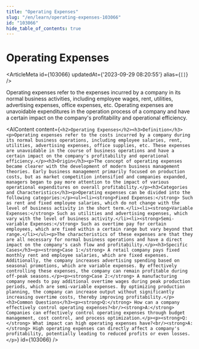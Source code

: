 ```yaml
---
title: "Operating Expenses"
slug: "/en/learn/operating-expenses-103066"
id: "103066"
hide_table_of_contents: true
---
```



# Operating Expenses

<ArticleMeta id={103066} updatedAt={'2023-09-29 08:20:55'} alias={`[]`} />
<div className='border-solid border-b border-t-0 my-4 border-[var(--ifm-color-gray-300)]' />

Operating expenses refer to the expenses incurred by a company in its normal business activities, including employee wages, rent, utilities, advertising expenses, office expenses, etc. Operating expenses are unavoidable expenditures in the operation process of a company and have a certain impact on the company's profitability and operational efficiency.

<AIContent content={`<h2>Operating Expenses</h2><h3>Definition</h3><p>Operating expenses refer to the costs incurred by a company during its normal business operations, including employee salaries, rent, utilities, advertising expenses, office supplies, etc. These expenses are unavoidable in the course of business operations and have a certain impact on the company's profitability and operational efficiency.</p><h3>Origin</h3><p>The concept of operating expenses became clearer with the development of modern business management theories. Early business management primarily focused on production costs, but as market competition intensified and companies expanded, managers began to pay more attention to the impact of various operational expenditures on overall profitability.</p><h3>Categories and Characteristics</h3><p>Operating expenses can be divided into the following categories:</p><ul><li><strong>Fixed Expenses:</strong> Such as rent and fixed employee salaries, which do not change with the level of business activity in the short term.</li><li><strong>Variable Expenses:</strong> Such as utilities and advertising expenses, which vary with the level of business activity.</li><li><strong>Semi-variable Expenses:</strong> Such as overtime pay for certain employees, which are fixed within a certain range but vary beyond that range.</li></ul><p>The characteristics of these expenses are that they are all necessary for normal business operations and have a direct impact on the company's cash flow and profitability.</p><h3>Specific Cases</h3><p><strong>Case 1:</strong> A retail company pays fixed monthly rent and employee salaries, which are fixed expenses. Additionally, the company increases advertising spending based on seasonal promotions, which are variable expenses. By effectively controlling these expenses, the company can remain profitable during off-peak seasons.</p><p><strong>Case 2:</strong> A manufacturing company needs to pay additional overtime wages during peak production periods, which are semi-variable expenses. By optimizing production planning, the company can increase output without significantly increasing overtime costs, thereby improving profitability.</p><h3>Common Questions</h3><p><strong>Q:</strong> How can a company effectively control operating expenses?<br/><strong>A:</strong> Companies can effectively control operating expenses through budget management, cost control, and process optimization.</p><p><strong>Q:</strong> What impact can high operating expenses have?<br/><strong>A:</strong> High operating expenses can directly affect a company's profitability, potentially leading to reduced profits or even losses.</p>`} id={103066} />
